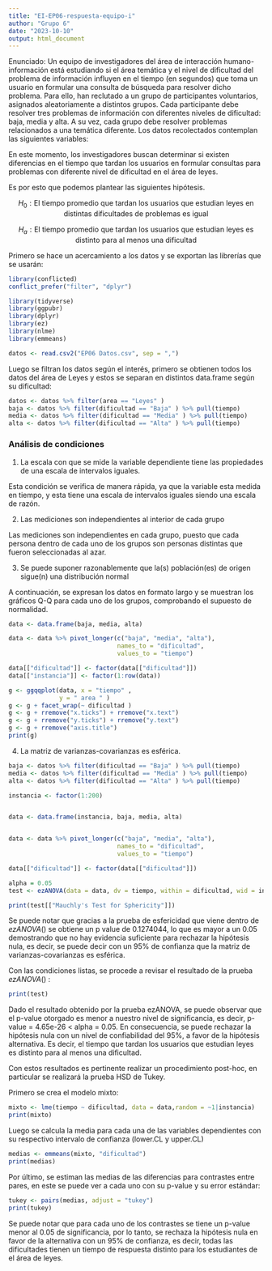 ```yaml
---
title: "EI-EP06-respuesta-equipo-i"
author: "Grupo 6"
date: "2023-10-10"
output: html_document
---
```


Enunciado: Un equipo de investigadores del área de interacción humano-información está estudiando si el área temática y el nivel de dificultad del problema de información influyen en el tiempo (en segundos) que toma un usuario en formular una consulta de búsqueda para resolver dicho problema. Para ello, han reclutado a un grupo de participantes voluntarios, asignados aleatoriamente a distintos grupos. Cada participante debe resolver tres problemas de información con diferentes niveles de dificultad: baja, media y alta. A su vez, cada grupo debe resolver problemas relacionados a una temática diferente. Los datos recolectados contemplan las siguientes variables:

En este momento, los investigadores buscan determinar si existen diferencias en el tiempo que tardan los usuarios en formular consultas para problemas con diferente nivel de dificultad en el área de leyes.

Es por esto que podemos plantear las siguientes hipótesis.

$$
H_{0}: \text{El tiempo promedio que tardan los usuarios que estudian leyes en distintas dificultades de problemas es igual}
$$

$$
H_{a}: \text{El tiempo promedio que tardan los usuarios que estudian leyes es distinto para al menos una dificultad}
$$

Primero se hace un acercamiento a los datos y se exportan las librerías que se usarán:

```r

library(conflicted)
conflict_prefer("filter", "dplyr")

library(tidyverse)
library(ggpubr)
library(dplyr)
library(ez)
library(nlme)
library(emmeans)

datos <- read.csv2("EP06 Datos.csv", sep = ",")
```

Luego se filtran los datos según el interés, primero se obtienen todos los datos del área de Leyes y estos se separan en distintos data.frame según su dificultad:

```r
datos <- datos %>% filter(area == "Leyes" )
baja <- datos %>% filter(dificultad == "Baja" ) %>% pull(tiempo)
media <- datos %>% filter(dificultad == "Media" ) %>% pull(tiempo)
alta <- datos %>% filter(dificultad == "Alta" ) %>% pull(tiempo)
```

### Análisis de condiciones

1.  La escala con que se mide la variable dependiente tiene las propiedades de una escala de intervalos iguales.

Esta condición se verifica de manera rápida, ya que la variable esta medida en tiempo, y esta tiene una escala de intervalos iguales siendo una escala de razón.

2.  Las mediciones son independientes al interior de cada grupo

Las mediciones son independientes en cada grupo, puesto que cada persona dentro de cada uno de los grupos son personas distintas que fueron seleccionadas al azar.

3.  Se puede suponer razonablemente que la(s) población(es) de origen sigue(n) una distribución normal

A continuación, se expresan los datos en formato largo y se muestran los gráficos Q-Q para cada uno de los grupos, comprobando el supuesto de normalidad.

```r
data <- data.frame(baja, media, alta)

data <- data %>% pivot_longer(c("baja", "media", "alta"),
                              names_to = "dificultad",
                              values_to = "tiempo")

data[["dificultad"]] <- factor(data[["dificultad"]])
data[["instancia"]] <- factor(1:row(data))

g <- ggqqplot(data, x = "tiempo" ,
              y = " area " )
g <- g + facet_wrap(~ dificultad )
g <- g + rremove("x.ticks") + rremove("x.text")
g <- g + rremove("y.ticks") + rremove("y.text")
g <- g + rremove("axis.title")
print(g)
```

4.  La matriz de varianzas-covarianzas es esférica.

```r
baja <- datos %>% filter(dificultad == "Baja" ) %>% pull(tiempo)
media <- datos %>% filter(dificultad == "Media" ) %>% pull(tiempo)
alta <- datos %>% filter(dificultad == "Alta" ) %>% pull(tiempo)

instancia <- factor(1:200)


data <- data.frame(instancia, baja, media, alta)


data <- data %>% pivot_longer(c("baja", "media", "alta"),
                              names_to = "dificultad",
                              values_to = "tiempo")

data[["dificultad"]] <- factor(data[["dificultad"]])

alpha = 0.05
test <- ezANOVA(data = data, dv = tiempo, within = dificultad, wid = instancia, return_aov = TRUE)

print(test[["Mauchly's Test for Sphericity"]])

```

Se puede notar que gracias a la prueba de esfericidad que viene dentro de $ezANOVA()$ se obtiene un p value de 0.1274044, lo que es mayor a un 0.05 demostrando que no hay evidencia suficiente para rechazar la hipótesis nula, es decir, se puede decir con un 95% de confianza que la matriz de varianzas-covarianzas es esférica.

Con las condiciones listas, se procede a revisar el resultado de la prueba $ezANOVA()$ :

```r
print(test)
```

Dado el resultado obtenido por la prueba ezANOVA, se puede observar que el p-value otorgado es menor a nuestro nivel de significancia, es decir, p-value = 4.65e-26 \< alpha = 0.05. En consecuencia, se puede rechazar la hipótesis nula con un nivel de confiabilidad del 95%, a favor de la hipótesis alternativa. Es decir, el tiempo que tardan los usuarios que estudian leyes es distinto para al menos una dificultad.

Con estos resultados es pertinente realizar un procedimiento post-hoc, en particular se realizará la prueba HSD de Tukey.

Primero se crea el modelo mixto:

```r
mixto <- lme(tiempo ~ dificultad, data = data,random = ~1|instancia)
print(mixto)
```

Luego se calcula la media para cada una de las variables dependientes con su respectivo intervalo de confianza (lower.CL y upper.CL)

```r
medias <- emmeans(mixto, "dificultad")
print(medias)
```

Por último, se estiman las medias de las diferencias para contrastes entre pares, en este se puede ver a cada uno con su p-value y su error estándar:

```r
tukey <- pairs(medias, adjust = "tukey")
print(tukey)
```

Se puede notar que para cada uno de los contrastes se tiene un p-value menor al 0.05 de significancia, por lo tanto, se rechaza la hipótesis nula en favor de la alternativa con un 95% de confianza, es decir, todas las dificultades tienen un tiempo de respuesta distinto para los estudiantes de el área de leyes.
